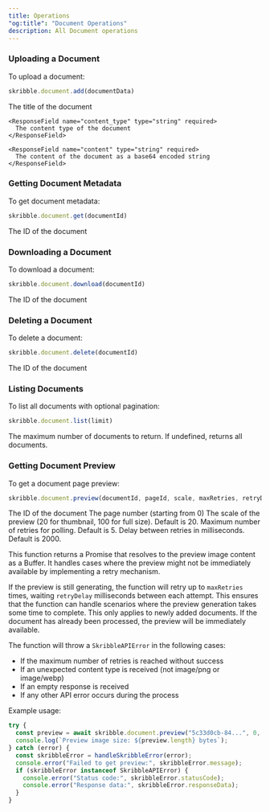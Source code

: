 ```yaml
---
title: Operations
"og:title": "Document Operations"
description: All Document operations
---
```



### Uploading a Document

To upload a document:

```typescript
skribble.document.add(documentData)
```

<ResponseField name="documentData" type="DocumentData">
  <Expandable title="properties">
    <ResponseField name="title" type="string" required>
      The title of the document
    </ResponseField>

    <ResponseField name="content_type" type="string" required>
      The content type of the document
    </ResponseField>

    <ResponseField name="content" type="string" required>
      The content of the document as a base64 encoded string
    </ResponseField>
  </Expandable>
</ResponseField>


### Getting Document Metadata

To get document metadata:

```typescript
skribble.document.get(documentId)
```
<ParamField path="documentId" type="string" required>
  The ID of the document
</ParamField>

### Downloading a Document

To download a document:

```typescript
skribble.document.download(documentId)
```

<ParamField path="documentId" type="string" required>
  The ID of the document
</ParamField>

### Deleting a Document

To delete a document:

```typescript
skribble.document.delete(documentId)
```

<ParamField path="documentId" type="string" required>
  The ID of the document
</ParamField>

### Listing Documents

To list all documents with optional pagination:

```typescript
skribble.document.list(limit)
```

<ParamField path="limit" type="number">
  The maximum number of documents to return. If undefined, returns all documents.
</ParamField>


### Getting Document Preview

To get a document page preview:

```typescript
skribble.document.preview(documentId, pageId, scale, maxRetries, retryDelay)
```

<ParamField path="documentId" type="string" required>
  The ID of the document
</ParamField>

<ParamField path="pageId" type="number" required>
  The page number (starting from 0)
</ParamField>

<ParamField path="scale" type="number">
  The scale of the preview (20 for thumbnail, 100 for full size). Default is 20.
</ParamField>

<ParamField path="maxRetries" type="number">
  Maximum number of retries for polling. Default is 5.
</ParamField>

<ParamField path="retryDelay" type="number">
  Delay between retries in milliseconds. Default is 2000.
</ParamField>

This function returns a Promise that resolves to the preview image content as a Buffer. It handles cases where the preview might not be immediately available by implementing a retry mechanism.

If the preview is still generating, the function will retry up to `maxRetries` times, waiting `retryDelay` milliseconds between each attempt. This ensures that the function can handle scenarios where the preview generation takes some time to complete.
This only applies to newly added documents. If the document has already been processed, the preview will be immediately available.

The function will throw a `SkribbleAPIError` in the following cases:
- If the maximum number of retries is reached without success
- If an unexpected content type is received (not image/png or image/webp)
- If an empty response is received
- If any other API error occurs during the process

Example usage:

```typescript
try {
  const preview = await skribble.document.preview("5c33d0cb-84...", 0, 20, 10, 2000);
  console.log(`Preview image size: ${preview.length} bytes`);
} catch (error) {
  const skribbleError = handleSkribbleError(error);
  console.error("Failed to get preview:", skribbleError.message);
  if (skribbleError instanceof SkribbleAPIError) {
    console.error("Status code:", skribbleError.statusCode);
    console.error("Response data:", skribbleError.responseData);
  }
}
```
